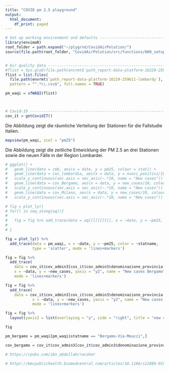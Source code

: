 ```yaml
---
title: "COVID pm 2.5 playground"
output:
  html_document:
    df_print: paged
---
```


```r
# Set up working environment and defaults --------------------------------------
library(envimaR)
root_folder = path.expand("~/plygrnd/CovidAirPolution/")
source(file.path(root_folder, "CovidAirPolution/src/functions/000_setup.R"))


# Air quality data -------------------------------------------------------------
#flist = Sys.glob(file.path(envrmt$`path_report-data-platform-16229-259611-lombardy`,"*.csv"))
flist = list.files(
  file.path(envrmt$`path_report-data-platform-16229-259611-lombardy`), 
  pattern = "^.*\\.csv$", full.names = TRUE)

pm_waqi = sfWAQI(flist)



# Covid-19 ---------------------------------------------------------------------
cov_it = getCovidIT()
```


Die Abbildung zeigt die räumliche Verteilung der Stationen für die Fallstudie Italien.
```r
mapview(pm_waqi, zcol = "pm25")
```

Die Abbildung zeigt die zeitliche Entwicklung der PM 2.5 an drei Stationen sowie die neuen Fälle in der Region Lombardei.
```r
# ggplot() + 
#   geom_line(data = cmb, aes(x = date, y = pm25, colour = stat)) + 
#   geom_line(data = cov_lombardia, aes(x = data, y = nuovi_positivi/10)) + 
#   scale_y_continuous(sec.axis = sec_axis(~.*10, name = "New cases")) +
#   geom_line(data = cov_Bergamo, aes(x = data, y = new_cases/10, colour = "Covid Bergamo")) + 
#   scale_y_continuous(sec.axis = sec_axis(~.*10, name = "New cases")) +
#   geom_line(data = cov_Milano, aes(x = data, y = new_cases/10, colour = "Covid Milano")) + 
#   scale_y_continuous(sec.axis = sec_axis(~.*10, name = "New cases"))

# fig = plot_ly() 
# for(l in seq_along(aq)){
#   
#   fig = fig %>% add_trace(data = aq[[l]][[1]], x = ~date, y = ~pm25, type = 'scatter', name = paste("pm 2.5", names(aq[1])), mode = 'lines+markers')
#   
# }

fig = plot_ly() %>% 
  add_trace(data = pm_waqi, x = ~date, y = ~pm25, color = ~statname, 
            type = 'scatter', mode = 'lines+markers')

fig = fig %>% 
  add_trace(
    data = cov_it$cov_admin3[cov_it$cov_admin3$denominazione_provincia == "Bergamo",], 
    x = ~data, y = ~new_cases, yaxis = "y2", name = "New cases Bergamo", 
    mode = 'lines+markers')

fig = fig %>% 
  add_trace(
    data = cov_it$cov_admin3[cov_it$cov_admin3$denominazione_provincia == "Milano",], 
            x = ~data, y = ~new_cases, yaxis = "y2", name = "New cases Milano", 
            mode = 'lines+markers')

fig = fig %>% 
  layout(yaxis2 = list(overlaying = "y", side = "right", title = "new cases"))

fig
```

```r
pm_bergamo = pm_waqi[pm_waqi$statname == "Bergamo-Via-Meucci",]

cov_bergamo = cov_it$cov_admin3[cov_it$cov_admin3$denominazione_provincia == "Bergamo",]

# https://rpubs.com/ibn_abdullah/rwcoher

# https://bmcpublichealth.biomedcentral.com/articles/10.1186/s12889-019-7607-2
```

